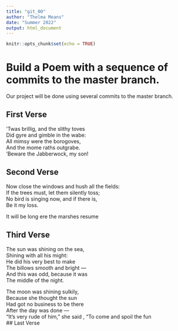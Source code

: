 ```yaml
---
title: "git_00"
author: "Thelma Means"
date: "Summer 2022"
output: html_document
---
```


```r
knitr::opts_chunk$set(echo = TRUE)
```
# Build a Poem with a sequence of commits to the master branch.
Our project will be done using several commits to the master branch.
<!-- Do not modify or change any text in "!--" bracketed areas such as this --- these are instructions to
you, if you change any of this the git program will notice it and compromise your git merging strategy !-->

## First Verse 
<!--Put the first five lines of a poem by Lewis Carrol in this section!-->
'Twas brillig, and the slithy toves  
Did gyre and gimble in the wabe:  
All mimsy were the borogoves,  
And the mome raths outgrabe.  
'Beware the Jabberwock, my son!  

## Second Verse
<!--Put the first five lines of a poem by Robert Frost here!-->
Now close the windows and hush all the fields:  
If the trees must, let them silently toss;  
No bird is singing now, and if there is,  
Be it my loss.  

It will be long ere the marshes resume  


## Third Verse
<!--Put the first two verses of The Walrus and the Carpenter here!-->
The sun was shining on the sea,  
      Shining with all his might:  
He did his very best to make  
      The billows smooth and bright —  
And this was odd, because it was  
      The middle of the night.  

The moon was shining sulkily,  
      Because she thought the sun  
Had got no business to be there  
      After the day was done —  
"It's very rude of him," she said  ,
      "To come and spoil the fun  
## Last Verse
<!--Put a short poem of your choice 8-20 lines,here!-->
